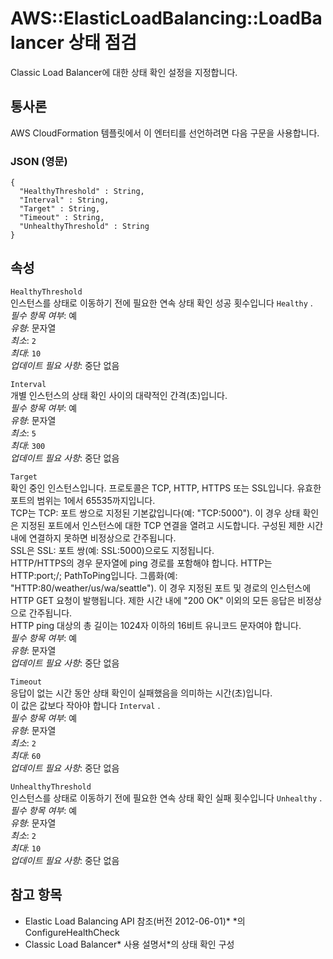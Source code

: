 # AWS::ElasticLoadBalancing::LoadBalancer 상태 점검

Classic Load Balancer에 대한 상태 확인 설정을 지정합니다.

## 통사론

AWS CloudFormation 템플릿에서 이 엔터티를 선언하려면 다음 구문을 사용합니다.

### JSON (영문)

```
{
  "HealthyThreshold" : String,
  "Interval" : String,
  "Target" : String,
  "Timeout" : String,
  "UnhealthyThreshold" : String
}
```

## 속성

`HealthyThreshold`  
인스턴스를 상태로 이동하기 전에 필요한 연속 상태 확인 성공 횟수입니다 `Healthy` .  
_필수 항목 여부_: 예  
_유형_: 문자열  
_최소_: `2`  
_최대_: `10`  
_업데이트 필요 사항_: 중단 없음

`Interval`  
개별 인스턴스의 상태 확인 사이의 대략적인 간격(초)입니다.  
_필수 항목 여부_: 예  
_유형_: 문자열  
_최소_: `5`  
_최대_: `300`  
_업데이트 필요 사항_: 중단 없음

`Target`  
확인 중인 인스턴스입니다. 프로토콜은 TCP, HTTP, HTTPS 또는 SSL입니다. 유효한 포트의 범위는 1에서 65535까지입니다.  
TCP는 TCP: 포트 쌍으로 지정된 기본값입니다(예: "TCP:5000"). 이 경우 상태 확인은 지정된 포트에서 인스턴스에 대한 TCP 연결을 열려고 시도합니다. 구성된 제한 시간 내에 연결하지 못하면 비정상으로 간주됩니다.  
SSL은 SSL: 포트 쌍(예: SSL:5000)으로도 지정됩니다.  
HTTP/HTTPS의 경우 문자열에 ping 경로를 포함해야 합니다. HTTP는 HTTP:port;/; PathToPing입니다. 그룹화(예: "HTTP:80/weather/us/wa/seattle"). 이 경우 지정된 포트 및 경로의 인스턴스에 HTTP GET 요청이 발행됩니다. 제한 시간 내에 "200 OK" 이외의 모든 응답은 비정상으로 간주됩니다.  
HTTP ping 대상의 총 길이는 1024자 이하의 16비트 유니코드 문자여야 합니다.  
_필수 항목 여부_: 예  
_유형_: 문자열  
_업데이트 필요 사항_: 중단 없음

`Timeout`  
응답이 없는 시간 동안 상태 확인이 실패했음을 의미하는 시간(초)입니다.  
이 값은 값보다 작아야 합니다 `Interval` .  
_필수 항목 여부_: 예  
_유형_: 문자열  
_최소_: `2`  
_최대_: `60`  
_업데이트 필요 사항_: 중단 없음

`UnhealthyThreshold`  
인스턴스를 상태로 이동하기 전에 필요한 연속 상태 확인 실패 횟수입니다 `Unhealthy` .  
_필수 항목 여부_: 예  
_유형_: 문자열  
_최소_: `2`  
_최대_: `10`  
_업데이트 필요 사항_: 중단 없음

## 참고 항목

- Elastic Load Balancing API 참조(버전 2012-06-01)\* \*의 ConfigureHealthCheck
- Classic Load Balancer* 사용 설명서*의 상태 확인 구성

